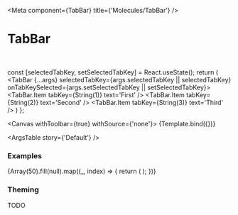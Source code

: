 

<Meta
  component={TabBar}
  title={'Molecules/TabBar'}
/>

# TabBar

<br/>

  const [selectedTabKey, setSelectedTabKey] = React.useState();
  return (
    <TabBar {...args} selectedTabKey={args.selectedTabKey || selectedTabKey} onTabKeySelected={args.setSelectedTabKey || setSelectedTabKey}>
      <TabBar.Item tabKey={String(1)} text='First' />
      <TabBar.Item tabKey={String(2)} text='Second' />
      <TabBar.Item tabKey={String(3)} text='Third' />
    </TabBar>
  )
};

<Canvas withToolbar={true} withSource={'none'}>
  <Story name='Default' args={{}}>
    {Template.bind({})}
  </Story>
</Canvas>

<ArgsTable story={'Default'} />

### Examples

<Canvas>
  <Story name='Content Alignment'>
    <TabBar contentAlignment='center' isFullWidth={false}>
      <TabBar.Item tabKey={String(1)} text='First' />
    </TabBar>
  </Story>
</Canvas>

<Canvas>
  <Story name='Full width'>
    <TabBar isFullWidth={true}>
      <TabBar.Item tabKey={String(1)} text='First' />
      <TabBar.Item tabKey={String(2)} text='Second' />
      <TabBar.Item tabKey={String(3)} text='Third' />
    </TabBar>
  </Story>
</Canvas>

<Canvas>
  <Story name='Full width with long text'>
    <TabBar isFullWidth={true}>
      <TabBar.Item tabKey={String(1)} text='First' />
      <TabBar.Item tabKey={String(2)} text='Second one is super long. I mean super, duper, extra long! Oh yeah, I really mean super alifragislistexpialodicious-ly long!' />
      <TabBar.Item tabKey={String(3)} text='Third' />
    </TabBar>
  </Story>
</Canvas>

<Canvas>
  <Story name='Long text'>
    <TabBar isFullWidth={false}>
      <TabBar.Item tabKey={String(1)} text='First' />
      <TabBar.Item tabKey={String(2)} text='Second one is super long. I mean super, duper, extra long! Oh yeah, I really mean super alifragislistexpialodicious-ly long!' />
      <TabBar.Item tabKey={String(3)} text='Third' />
    </TabBar>
  </Story>
</Canvas>

<Canvas>
  <Story name='Too many'>
    <TabBar>
      {Array(50).fill(null).map((_, index) => {
        return (
          <TabBar.Item key={index} tabKey={String(index)} text={`Tab ${index}`} />
        );
      })}
    </TabBar>
  </Story>
</Canvas>

### Theming

TODO
